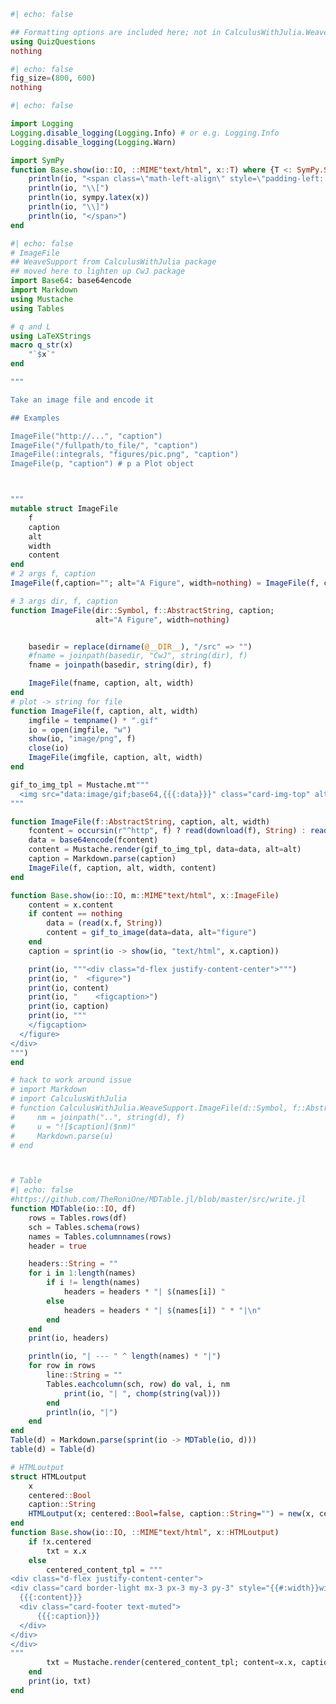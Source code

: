 ```julia
#| echo: false

## Formatting options are included here; not in CalculusWithJulia.WeaveSupport
using QuizQuestions
nothing
```

```julia
#| echo: false
fig_size=(800, 600)
nothing
```

```julia
#| echo: false

import Logging
Logging.disable_logging(Logging.Info) # or e.g. Logging.Info
Logging.disable_logging(Logging.Warn)

import SymPy
function Base.show(io::IO, ::MIME"text/html", x::T) where {T <: SymPy.SymbolicObject}
    println(io, "<span class=\"math-left-align\" style=\"padding-left: 4px; width:0; float:left;\"> ")
    println(io, "\\[")
    println(io, sympy.latex(x))
    println(io, "\\]")
    println(io, "</span>")
end

```

```julia
#| echo: false
# ImageFile
## WeaveSupport from CalculusWithJulia package
## moved here to lighten up CwJ package
import Base64: base64encode
import Markdown
using Mustache
using Tables

# q and L
using LaTeXStrings
macro q_str(x)
    "`$x`"
end

"""

Take an image file and encode it

## Examples

ImageFile("http://...", "caption")
ImageFile("/fullpath/to_file/", "caption")
ImageFile(:integrals, "figures/pic.png", "caption")
ImageFile(p, "caption") # p a Plot object



"""
mutable struct ImageFile
    f
    caption
    alt
    width
    content
end
# 2 args f, caption
ImageFile(f,caption=""; alt="A Figure", width=nothing) = ImageFile(f, caption, alt, width)

# 3 args dir, f, caption
function ImageFile(dir::Symbol, f::AbstractString, caption;
                   alt="A Figure", width=nothing)


    basedir = replace(dirname(@__DIR__), "/src" => "")
    #fname = joinpath(basedir, "CwJ", string(dir), f)
    fname = joinpath(basedir, string(dir), f)

    ImageFile(fname, caption, alt, width)
end
# plot -> string for file
function ImageFile(f, caption, alt, width)
    imgfile = tempname() * ".gif"
    io = open(imgfile, "w")
    show(io, "image/png", f)
    close(io)
    ImageFile(imgfile, caption, alt, width)
end

gif_to_img_tpl = Mustache.mt"""
  <img src="data:image/gif;base64,{{{:data}}}" class="card-img-top" alt="{{{:alt}}}">
"""

function ImageFile(f::AbstractString, caption, alt, width)
    fcontent = occursin(r"^http", f) ? read(download(f), String) : read(f, String)
    data = base64encode(fcontent)
    content = Mustache.render(gif_to_img_tpl, data=data, alt=alt)
    caption = Markdown.parse(caption)
    ImageFile(f, caption, alt, width, content)
end

function Base.show(io::IO, m::MIME"text/html", x::ImageFile)
    content = x.content
    if content == nothing
        data = (read(x.f, String))
        content = gif_to_image(data=data, alt="figure")
    end
    caption = sprint(io -> show(io, "text/html", x.caption))

    print(io, """<div class="d-flex justify-content-center">""")
    print(io, "  <figure>")
    print(io, content)
    print(io, "    <figcaption>")
    print(io, caption)
    print(io, """
    </figcaption>
  </figure>
</div>
""")
end

# hack to work around issue
# import Markdown
# import CalculusWithJulia
# function CalculusWithJulia.WeaveSupport.ImageFile(d::Symbol, f::AbstractString, caption; kwargs...)
#     nm = joinpath("..", string(d), f)
#     u = "![$caption]($nm)"
#     Markdown.parse(u)
# end



# Table
#| echo: false
#https://github.com/TheRoniOne/MDTable.jl/blob/master/src/write.jl
function MDTable(io::IO, df)
    rows = Tables.rows(df)
    sch = Tables.schema(rows)
    names = Tables.columnnames(rows)
    header = true

    headers::String = ""
    for i in 1:length(names)
        if i != length(names)
            headers = headers * "| $(names[i]) "
        else
            headers = headers * "| $(names[i]) " * "|\n"
        end
    end
    print(io, headers)

    println(io, "| --- " ^ length(names) * "|")
    for row in rows
        line::String = ""
        Tables.eachcolumn(sch, row) do val, i, nm
            print(io, "| ", chomp(string(val)))
        end
        println(io, "|")
    end
end
Table(d) = Markdown.parse(sprint(io -> MDTable(io, d)))
table(d) = Table(d)

# HTMLoutput
struct HTMLoutput
    x
    centered::Bool
    caption::String
    HTMLoutput(x; centered::Bool=false, caption::String="") = new(x, centered, caption)
end
function Base.show(io::IO, ::MIME"text/html", x::HTMLoutput)
    if !x.centered
        txt = x.x
    else
        centered_content_tpl = """
<div class="d-flex justify-content-center">
<div class="card border-light mx-3 px-3 my-3 py-3" style="{{#:width}}width={{:width}}px{{/:width}}{{^:width}} max-width: 560px;{{/:width}}">
  {{{:content}}}
  <div class="card-footer text-muted">
      {{{:caption}}}
  </div>
</div>
</div>
"""
        txt = Mustache.render(centered_content_tpl; content=x.x, caption=x.caption)
    end
    print(io, txt)
end
```
